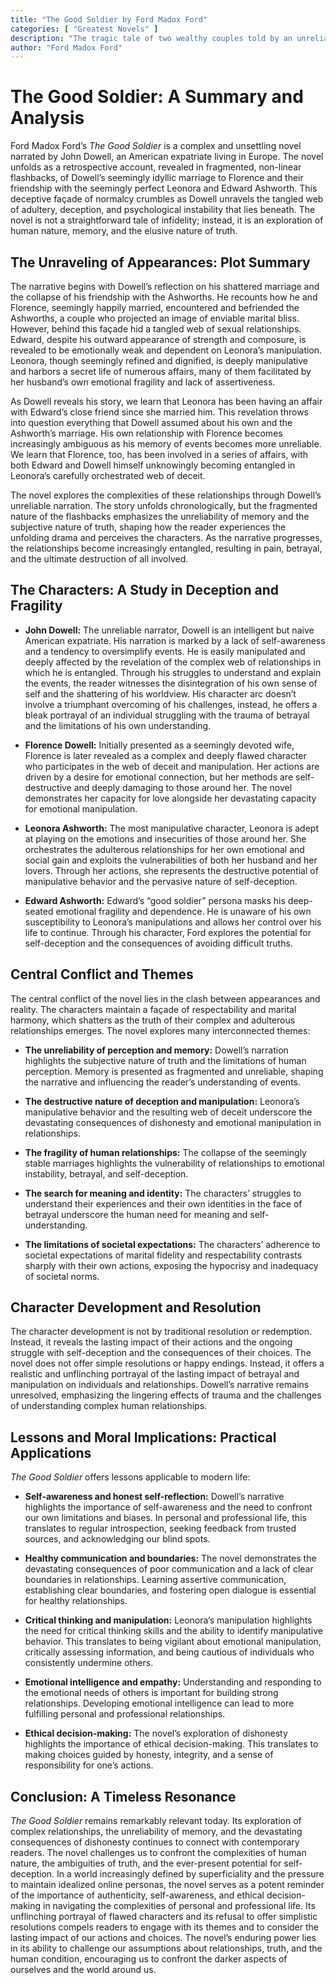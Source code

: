 ```yaml
---
title: "The Good Soldier by Ford Madox Ford"
categories: [ "Greatest Novels" ]
description: "The tragic tale of two wealthy couples told by an unreliable narrator."
author: "Ford Madox Ford"
---
```

# The Good Soldier: A Summary and Analysis

Ford Madox Ford's *The Good Soldier* is a complex and unsettling novel narrated by John Dowell, an American expatriate living in Europe. The novel unfolds as a retrospective account, revealed in fragmented, non-linear flashbacks, of Dowell's seemingly idyllic marriage to Florence and their friendship with the seemingly perfect Leonora and Edward Ashworth. This deceptive façade of normalcy crumbles as Dowell unravels the tangled web of adultery, deception, and psychological instability that lies beneath. The novel is not a straightforward tale of infidelity; instead, it is an exploration of human nature, memory, and the elusive nature of truth.


## The Unraveling of Appearances: Plot Summary

The narrative begins with Dowell's reflection on his shattered marriage and the collapse of his friendship with the Ashworths. He recounts how he and Florence, seemingly happily married, encountered and befriended the Ashworths, a couple who projected an image of enviable marital bliss.  However, behind this façade hid a tangled web of sexual relationships.  Edward, despite his outward appearance of strength and composure, is revealed to be emotionally weak and dependent on Leonora's manipulation. Leonora, though seemingly refined and dignified, is deeply manipulative and harbors a secret life of numerous affairs, many of them facilitated by her husband's own emotional fragility and lack of assertiveness.

As Dowell reveals his story, we learn that Leonora has been having an affair with Edward's close friend since she married him.  This revelation throws into question everything that Dowell assumed about his own and the Ashworth's marriage.  His own relationship with Florence becomes increasingly ambiguous as his memory of events becomes more unreliable.  We learn that Florence, too, has been involved in a series of affairs, with both Edward and Dowell himself unknowingly becoming entangled in Leonora's carefully orchestrated web of deceit.


The novel explores the complexities of these relationships through Dowell's unreliable narration. The story unfolds chronologically, but the fragmented nature of the flashbacks emphasizes the unreliability of memory and the subjective nature of truth, shaping how the reader experiences the unfolding drama and perceives the characters. As the narrative progresses, the relationships become increasingly entangled, resulting in pain, betrayal, and the ultimate destruction of all involved.


## The Characters: A Study in Deception and Fragility

* **John Dowell:** The unreliable narrator, Dowell is an intelligent but naive American expatriate. His narration is marked by a lack of self-awareness and a tendency to oversimplify events.  He is easily manipulated and deeply affected by the revelation of the complex web of relationships in which he is entangled. Through his struggles to understand and explain the events, the reader witnesses the disintegration of his own sense of self and the shattering of his worldview. His character arc doesn’t involve a triumphant overcoming of his challenges, instead, he offers a bleak portrayal of an individual struggling with the trauma of betrayal and the limitations of his own understanding.

* **Florence Dowell:**  Initially presented as a seemingly devoted wife, Florence is later revealed as a complex and deeply flawed character who participates in the web of deceit and manipulation. Her actions are driven by a desire for emotional connection, but her methods are self-destructive and deeply damaging to those around her. The novel demonstrates her capacity for love alongside her devastating capacity for emotional manipulation.

* **Leonora Ashworth:** The most manipulative character, Leonora is adept at playing on the emotions and insecurities of those around her. She orchestrates the adulterous relationships for her own emotional and social gain and exploits the vulnerabilities of both her husband and her lovers. Through her actions, she represents the destructive potential of manipulative behavior and the pervasive nature of self-deception.

* **Edward Ashworth:** Edward's "good soldier" persona masks his deep-seated emotional fragility and dependence. He is unaware of his own susceptibility to Leonora's manipulations and allows her control over his life to continue. Through his character, Ford explores the potential for self-deception and the consequences of avoiding difficult truths.



## Central Conflict and Themes

The central conflict of the novel lies in the clash between appearances and reality. The characters maintain a façade of respectability and marital harmony, which shatters as the truth of their complex and adulterous relationships emerges. The novel explores many interconnected themes:

* **The unreliability of perception and memory:** Dowell's narration highlights the subjective nature of truth and the limitations of human perception.  Memory is presented as fragmented and unreliable, shaping the narrative and influencing the reader's understanding of events.

* **The destructive nature of deception and manipulation:** Leonora's manipulative behavior and the resulting web of deceit underscore the devastating consequences of dishonesty and emotional manipulation in relationships.

* **The fragility of human relationships:** The collapse of the seemingly stable marriages highlights the vulnerability of relationships to emotional instability, betrayal, and self-deception.

* **The search for meaning and identity:** The characters' struggles to understand their experiences and their own identities in the face of betrayal underscore the human need for meaning and self-understanding.

* **The limitations of societal expectations:** The characters' adherence to societal expectations of marital fidelity and respectability contrasts sharply with their own actions, exposing the hypocrisy and inadequacy of societal norms.


## Character Development and Resolution

The character development is not by traditional resolution or redemption. Instead, it reveals the lasting impact of their actions and the ongoing struggle with self-deception and the consequences of their choices. The novel does not offer simple resolutions or happy endings. Instead, it offers a realistic and unflinching portrayal of the lasting impact of betrayal and manipulation on individuals and relationships. Dowell’s narrative remains unresolved, emphasizing the lingering effects of trauma and the challenges of understanding complex human relationships.



## Lessons and Moral Implications: Practical Applications

*The Good Soldier* offers lessons applicable to modern life:

* **Self-awareness and honest self-reflection:** Dowell's narrative highlights the importance of self-awareness and the need to confront our own limitations and biases. In personal and professional life, this translates to regular introspection, seeking feedback from trusted sources, and acknowledging our blind spots.

* **Healthy communication and boundaries:** The novel demonstrates the devastating consequences of poor communication and a lack of clear boundaries in relationships.  Learning assertive communication, establishing clear boundaries, and fostering open dialogue is essential for healthy relationships.

* **Critical thinking and manipulation:** Leonora's manipulation highlights the need for critical thinking skills and the ability to identify manipulative behavior. This translates to being vigilant about emotional manipulation, critically assessing information, and being cautious of individuals who consistently undermine others.

* **Emotional intelligence and empathy:** Understanding and responding to the emotional needs of others is important for building strong relationships. Developing emotional intelligence can lead to more fulfilling personal and professional relationships.

* **Ethical decision-making:** The novel’s exploration of dishonesty highlights the importance of ethical decision-making. This translates to making choices guided by honesty, integrity, and a sense of responsibility for one's actions.


## Conclusion: A Timeless Resonance

*The Good Soldier* remains remarkably relevant today. Its exploration of complex relationships, the unreliability of memory, and the devastating consequences of dishonesty continues to connect with contemporary readers. The novel challenges us to confront the complexities of human nature, the ambiguities of truth, and the ever-present potential for self-deception. In a world increasingly defined by superficiality and the pressure to maintain idealized online personas, the novel serves as a potent reminder of the importance of authenticity, self-awareness, and ethical decision-making in navigating the complexities of personal and professional life. Its unflinching portrayal of flawed characters and its refusal to offer simplistic resolutions compels readers to engage with its themes and to consider the lasting impact of our actions and choices. The novel's enduring power lies in its ability to challenge our assumptions about relationships, truth, and the human condition, encouraging us to confront the darker aspects of ourselves and the world around us.


